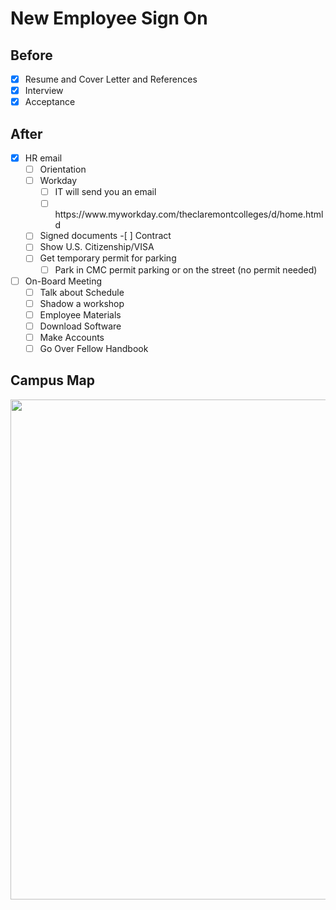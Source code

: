 # New Employee Sign On 

## Before 
- [X]	Resume and Cover Letter and References   
- [X]	Interview  
- [X]	Acceptance  

## After
- [X]	HR email 
  - [ ]	Orientation 
  - [ ]	Workday 
      - [ ] IT will send you an email 
      - [ ] https://www.myworkday.com/theclaremontcolleges/d/home.htmld 
  - [ ] Signed documents 
      -[ ] Contract
  - [ ] Show U.S. Citizenship/VISA 
  - [ ] Get temporary permit for parking  
      - [ ] Park in CMC permit parking or on the street (no permit needed)
- [ ] On-Board Meeting
  - [ ] Talk about Schedule  
  - [ ] Shadow a workshop  
  - [ ] Employee Materials   
  - [ ] Download Software  
  - [ ] Make Accounts 
  - [ ] Go Over Fellow Handbook

## Campus Map
<img src="https://raw.githubusercontent.com/CMC-QCL/fellow-handbook/main/Images/Claremont_Map.jpg" width="800">



